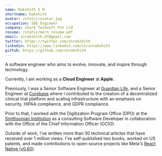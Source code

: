 ```yaml
---
name: Rakshith S N
shortname: Rakshith
avatar: /static/avatar.jpg
occupation: SDE Engineer
company: ikure Techsoft Pvt Ltd
resume: /static/mern_resume.pdf
email: snrakshith.97@gmail.com
twitter: https://twitter.com/snrakshith
linkedin: https://www.linkedin.com/in/snrakshith
github: https://github.com/snrakshith
---
```


A software engineer who aims to evolve, innovate, and inspire through technology.

Currently, I am working as a **Cloud Engineer** at **Apple**.

Previously, I was a Senior Software Engineer at [Guardian Life](https://www.guardianlife.com), and a Senior Engineer at [Curebase](https://www.curebase.com) where I contributed to the creation of a decentralized clinical trial platform and scaling infrastructure with an emphasis on security, HIPAA compliance, and GDPR compliance.

Prior to that, I worked with the Digitization Program Office (DPO) at the [Smithsonian Institution](https://www.si.edu) as a consulting Software Developer in collaboration with the Office of the Chief Information Officer (OCIO).

Outside of work, I've written more than 50 technical articles that have received over 1 million views. I've self-published two books, worked on US patents, and made contributions to open-source projects like Meta's [React Native (v0.60)](https://reactnative.dev/blog/2019/06/12/react-native-open-source-update).
